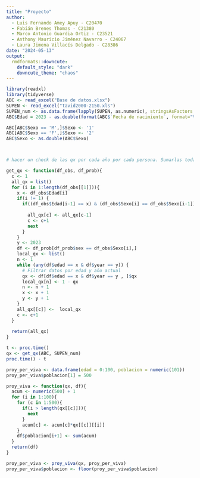 ```yaml
---
title: "Proyecto"
author: 
  - Luis Fernando Amey Apuy - C20470
  - Fabián Brenes Thomas - C21380
  - Marco Antonio Guardia Ortiz - C23521
  - Anthony Mauricio Jiménez Navarro - C24067
  - Laura Jimena Villacís Delgado - C28386
date: "2024-05-13"
output: 
  rmdformats::downcute:
    default_style: "dark"
    downcute_theme: "chaos"
---
```



```r
library(readxl)
library(tidyverse)
ABC <- read_excel("Base de datos.xlsx")
SUPEN <- read_excel("tavid2000-2150.xls")
SUPEN_num <- as.data.frame(lapply(SUPEN, as.numeric), stringsAsFactors = FALSE)
ABC$Edad = 2023 - as.double(format(ABC$`Fecha de nacimiento`, format="%Y"))
```



```r

ABC[ABC$Sexo == 'M',]$Sexo <- '1'
ABC[ABC$Sexo == 'F',]$Sexo <- '2'
ABC$Sexo <- as.double(ABC$Sexo) 



# hacer un check de las qx por cada año por cada persona. Sumarlas todas. Ya entendí la dificultad de este ejercicio


```

```r
get_qx <- function(df_obs, df_prob){
  c <- 1
  all_qx = list()
  for (i in 1:length(df_obs[[1]])){
    x <- df_obs$Edad[i]
    if(i != 1) {
      if((df_obs$Edad[i-1] == x) & (df_obs$Sexo[i] == df_obs$Sexo[i-1])){
        
        all_qx[c] <- all_qx[c-1]
        c <- c+1
        next
      }
    } 
    y <- 2023
    df <- df_prob[df_prob$sex == df_obs$Sexo[i],]
    local_qx <- list()
    n <- 1
    while (any(df$edad == x & df$year == y)) {
      # Filtrar datos por edad y año actual 
      qx <- df[df$edad == x & df$year == y , ]$qx
      local_qx[n] <- 1 - qx
      n <- n + 1
      x <- x + 1
      y <- y + 1
    }
    all_qx[[c]] <-  local_qx
    c <- c+1
  }
  
  return(all_qx)
}
```


```r
t <- proc.time()
qx <- get_qx(ABC, SUPEN_num)
proc.time() - t
```

```r
proy_per_viva <- data.frame(edad = 0:100, poblacion = numeric(101))
proy_per_viva$poblacion[1] = 500

proy_viva <- function(qx, df){
  acum <- numeric(500) + 1
  for (i in 1:100){
    for (c in 1:500){
      if(i > length(qx[[c]])){
        next
      }
      acum[c] <- acum[c]*qx[[c]][[i]]
    }
    df$poblacion[i+1] <- sum(acum)
  }
  return(df)
}

proy_per_viva <- proy_viva(qx, proy_per_viva)
proy_per_viva$poblacion <- floor(proy_per_viva$poblacion)
```



















